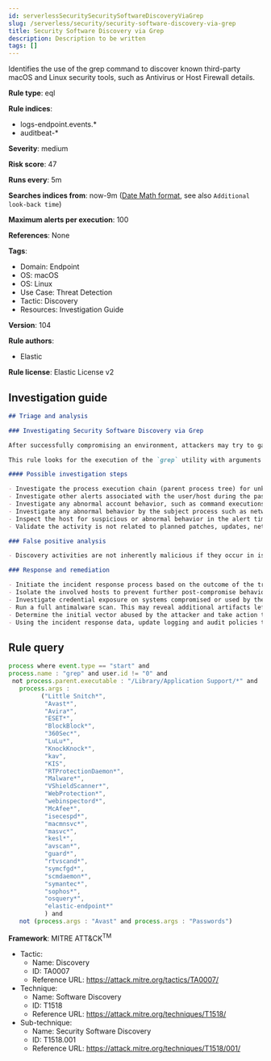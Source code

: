 ```yaml
---
id: serverlessSecuritySecuritySoftwareDiscoveryViaGrep
slug: /serverless/security/security-software-discovery-via-grep
title: Security Software Discovery via Grep
description: Description to be written
tags: []
---
```


<div id="security-software-discovery-via-grep"></div>

Identifies the use of the grep command to discover known third-party macOS and Linux security tools, such as Antivirus or Host Firewall details.

**Rule type**: eql

**Rule indices**: 

* logs-endpoint.events.*
* auditbeat-*

**Severity**: medium

**Risk score**: 47

**Runs every**: 5m

**Searches indices from**: now-9m ([Date Math format](((ref))/common-options.html#date-math), see also <DocLink id="serverlessSecurityRulesUiCreate" section="set-the-rules-schedule">`Additional look-back time`</DocLink>)

**Maximum alerts per execution**: 100

**References**: None

**Tags**: 

* Domain: Endpoint
* OS: macOS
* OS: Linux
* Use Case: Threat Detection
* Tactic: Discovery
* Resources: Investigation Guide

**Version**: 104

**Rule authors**: 

* Elastic

**Rule license**: Elastic License v2

## Investigation guide

```markdown
## Triage and analysis

### Investigating Security Software Discovery via Grep

After successfully compromising an environment, attackers may try to gain situational awareness to plan their next steps. This can happen by running commands to enumerate network resources, users, connections, files, and installed security software.

This rule looks for the execution of the `grep` utility with arguments compatible to the enumeration of the security software installed on the host. Attackers can use this information to decide whether or not to infect a system, disable protections, use bypasses, etc.

#### Possible investigation steps

- Investigate the process execution chain (parent process tree) for unknown processes. Examine their executable files for prevalence and whether they are located in expected locations.
- Investigate other alerts associated with the user/host during the past 48 hours.
- Investigate any abnormal account behavior, such as command executions, file creations or modifications, and network connections.
- Investigate any abnormal behavior by the subject process such as network connections, file modifications, and any spawned child processes.
- Inspect the host for suspicious or abnormal behavior in the alert timeframe.
- Validate the activity is not related to planned patches, updates, network administrator activity, or legitimate software installations.

### False positive analysis

- Discovery activities are not inherently malicious if they occur in isolation. As long as the analyst did not identify suspicious activity related to the user or host, such alerts can be dismissed.

### Response and remediation

- Initiate the incident response process based on the outcome of the triage.
- Isolate the involved hosts to prevent further post-compromise behavior.
- Investigate credential exposure on systems compromised or used by the attacker to ensure all compromised accounts are identified. Reset passwords for these accounts and other potentially compromised credentials, such as email, business systems, and web services.
- Run a full antimalware scan. This may reveal additional artifacts left in the system, persistence mechanisms, and malware components.
- Determine the initial vector abused by the attacker and take action to prevent reinfection via the same vector.
- Using the incident response data, update logging and audit policies to improve the mean time to detect (MTTD) and the mean time to respond (MTTR).
```

## Rule query

```js
process where event.type == "start" and
process.name : "grep" and user.id != "0" and
 not process.parent.executable : "/Library/Application Support/*" and
   process.args :
         ("Little Snitch*",
          "Avast*",
          "Avira*",
          "ESET*",
          "BlockBlock*",
          "360Sec*",
          "LuLu*",
          "KnockKnock*",
          "kav",
          "KIS",
          "RTProtectionDaemon*",
          "Malware*",
          "VShieldScanner*",
          "WebProtection*",
          "webinspectord*",
          "McAfee*",
          "isecespd*",
          "macmnsvc*",
          "masvc*",
          "kesl*",
          "avscan*",
          "guard*",
          "rtvscand*",
          "symcfgd*",
          "scmdaemon*",
          "symantec*",
          "sophos*",
          "osquery*",
          "elastic-endpoint*"
          ) and
   not (process.args : "Avast" and process.args : "Passwords")

```

**Framework**: MITRE ATT&CK<sup>TM</sup>

* Tactic:
    * Name: Discovery
    * ID: TA0007
    * Reference URL: https://attack.mitre.org/tactics/TA0007/
* Technique:
    * Name: Software Discovery
    * ID: T1518
    * Reference URL: https://attack.mitre.org/techniques/T1518/
* Sub-technique:
    * Name: Security Software Discovery
    * ID: T1518.001
    * Reference URL: https://attack.mitre.org/techniques/T1518/001/

